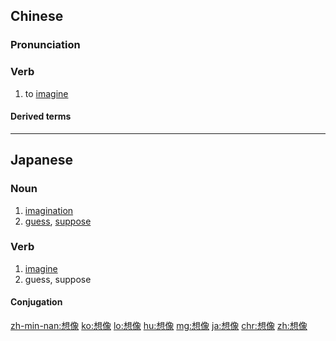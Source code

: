 ==Chinese==
{{zh-forms|alt=想象}}

===Pronunciation===
{{zh-pron
|m=xiǎngxiàng
|c=soeng2 zoeng6
|h=pfs=sióng-siong
|mn=qz:sióng-siǒng/tw,xm:sióng-siōng/zz:siáng-chhiāng
|cat=v
}}

===Verb===
{{zh-verb}}

# to [[imagine]]

====Derived terms====
{{zh-der|想像力}}

{{zh-cat|Elementary}}

----

==Japanese==
{{ja-kanjitab|そう|ぞう|yomi=on}}

===Noun===
{{ja-noun|そうぞう|hhira=さうざう}}

# [[imagination]]
# [[guess]], [[suppose]]

===Verb===
{{ja-verb-suru|そうぞう|hhira=さうざう}}

# [[imagine]]
# guess, suppose

====Conjugation====
{{ja-suru|そうぞう}}

[[zh-min-nan:想像]]
[[ko:想像]]
[[lo:想像]]
[[hu:想像]]
[[mg:想像]]
[[ja:想像]]
[[chr:想像]]
[[zh:想像]]